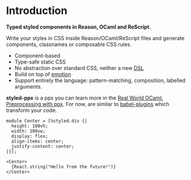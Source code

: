 
# Introduction

**Typed styled components in Reason, OCaml and ReScript**.

Write your styles in CSS inside Reason/OCaml/ReScript files and generate components, classnames or composable CSS rules.

- Component-based
- Type-safe static CSS
- No abstraction over standard CSS, neither a new [DSL](https://en.wikipedia.org/wiki/Domain-specific_language)
- Build on top of [emotion](https://emotion.sh)
- Support entirely the language: pattern-matching, composition, labelled arguments.

**styled-ppx** is a ppx you can learn more in the [Real World OCaml: Preprocessing with ppx](https://dev.realworldocaml.org/ppx.html). For now, are similar to [babel-plugins](https://babeljs.io/docs/en/plugins/) which transform your code.

```reason
module Center = [%styled.div {|
  height: 100vh;
  width: 100vw;
  display: flex;
  align-items: center;
  justify-content: center;
|}];

<Center>
  {React.string("Hello from the future!")}
</Center>
```
